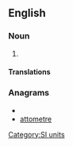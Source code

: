 ==English==

===Noun===
{{en-noun}}

# {{alternative spelling of|attometre|from=US}}

====Translations====
{{trans-see|attometre}}

===Anagrams===
* {{alphagram|aeemorttt}}
* [[attometre#English|attometre]]

[[Category:SI units]]